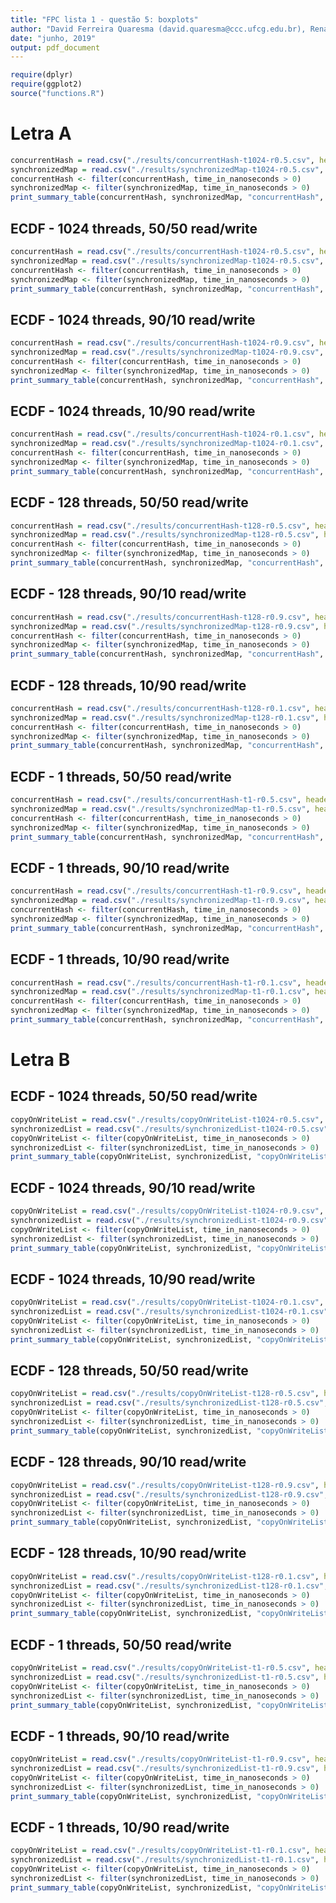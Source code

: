 ```yaml
---
title: "FPC lista 1 - questão 5: boxplots"
author: "David Ferreira Quaresma (david.quaresma@ccc.ufcg.edu.br), Renato Dantas Henriques (renato.henriques@ccc.ufcg.edu.br)"
date: "junho, 2019"
output: pdf_document
---
```


```r
require(dplyr)
require(ggplot2)
source("functions.R")
```

# Letra A
```r
concurrentHash = read.csv("./results/concurrentHash-t1024-r0.5.csv", header=T, dec=".")
synchronizedMap = read.csv("./results/synchronizedMap-t1024-r0.5.csv", header=T, dec=".")
concurrentHash <- filter(concurrentHash, time_in_nanoseconds > 0)
synchronizedMap <- filter(synchronizedMap, time_in_nanoseconds > 0)
print_summary_table(concurrentHash, synchronizedMap, "concurrentHash", "synchronizedMap")
```

## ECDF - 1024 threads, 50/50 read/write
```r
concurrentHash = read.csv("./results/concurrentHash-t1024-r0.5.csv", header=T, dec=".")
synchronizedMap = read.csv("./results/synchronizedMap-t1024-r0.5.csv", header=T, dec=".")
concurrentHash <- filter(concurrentHash, time_in_nanoseconds > 0)
synchronizedMap <- filter(synchronizedMap, time_in_nanoseconds > 0)
print_summary_table(concurrentHash, synchronizedMap, "concurrentHash", "synchronizedMap")
```

## ECDF - 1024 threads, 90/10 read/write
```r
concurrentHash = read.csv("./results/concurrentHash-t1024-r0.9.csv", header=T, dec=".")
synchronizedMap = read.csv("./results/synchronizedMap-t1024-r0.9.csv", header=T, dec=".")
concurrentHash <- filter(concurrentHash, time_in_nanoseconds > 0)
synchronizedMap <- filter(synchronizedMap, time_in_nanoseconds > 0)
print_summary_table(concurrentHash, synchronizedMap, "concurrentHash", "synchronizedMap")
```

## ECDF - 1024 threads, 10/90 read/write
```r
concurrentHash = read.csv("./results/concurrentHash-t1024-r0.1.csv", header=T, dec=".")
synchronizedMap = read.csv("./results/synchronizedMap-t1024-r0.1.csv", header=T, dec=".")
concurrentHash <- filter(concurrentHash, time_in_nanoseconds > 0)
synchronizedMap <- filter(synchronizedMap, time_in_nanoseconds > 0)
print_summary_table(concurrentHash, synchronizedMap, "concurrentHash", "synchronizedMap")
```

## ECDF - 128 threads, 50/50 read/write
```r
concurrentHash = read.csv("./results/concurrentHash-t128-r0.5.csv", header=T, dec=".")
synchronizedMap = read.csv("./results/synchronizedMap-t128-r0.5.csv", header=T, dec=".")
concurrentHash <- filter(concurrentHash, time_in_nanoseconds > 0)
synchronizedMap <- filter(synchronizedMap, time_in_nanoseconds > 0)
print_summary_table(concurrentHash, synchronizedMap, "concurrentHash", "synchronizedMap")
```

## ECDF - 128 threads, 90/10 read/write
```r
concurrentHash = read.csv("./results/concurrentHash-t128-r0.9.csv", header=T, dec=".")
synchronizedMap = read.csv("./results/synchronizedMap-t128-r0.9.csv", header=T, dec=".")
concurrentHash <- filter(concurrentHash, time_in_nanoseconds > 0)
synchronizedMap <- filter(synchronizedMap, time_in_nanoseconds > 0)
print_summary_table(concurrentHash, synchronizedMap, "concurrentHash", "synchronizedMap")
```

## ECDF - 128 threads, 10/90 read/write
```r
concurrentHash = read.csv("./results/concurrentHash-t128-r0.1.csv", header=T, dec=".")
synchronizedMap = read.csv("./results/synchronizedMap-t128-r0.1.csv", header=T, dec=".")
concurrentHash <- filter(concurrentHash, time_in_nanoseconds > 0)
synchronizedMap <- filter(synchronizedMap, time_in_nanoseconds > 0)
print_summary_table(concurrentHash, synchronizedMap, "concurrentHash", "synchronizedMap")
```

## ECDF - 1 threads, 50/50 read/write
```r
concurrentHash = read.csv("./results/concurrentHash-t1-r0.5.csv", header=T, dec=".")
synchronizedMap = read.csv("./results/synchronizedMap-t1-r0.5.csv", header=T, dec=".")
concurrentHash <- filter(concurrentHash, time_in_nanoseconds > 0)
synchronizedMap <- filter(synchronizedMap, time_in_nanoseconds > 0)
print_summary_table(concurrentHash, synchronizedMap, "concurrentHash", "synchronizedMap")
```

## ECDF - 1 threads, 90/10 read/write
```r
concurrentHash = read.csv("./results/concurrentHash-t1-r0.9.csv", header=T, dec=".")
synchronizedMap = read.csv("./results/synchronizedMap-t1-r0.9.csv", header=T, dec=".")
concurrentHash <- filter(concurrentHash, time_in_nanoseconds > 0)
synchronizedMap <- filter(synchronizedMap, time_in_nanoseconds > 0)
print_summary_table(concurrentHash, synchronizedMap, "concurrentHash", "synchronizedMap")
```

## ECDF - 1 threads, 10/90 read/write
```r
concurrentHash = read.csv("./results/concurrentHash-t1-r0.1.csv", header=T, dec=".")
synchronizedMap = read.csv("./results/synchronizedMap-t1-r0.1.csv", header=T, dec=".")
concurrentHash <- filter(concurrentHash, time_in_nanoseconds > 0)
synchronizedMap <- filter(synchronizedMap, time_in_nanoseconds > 0)
print_summary_table(concurrentHash, synchronizedMap, "concurrentHash", "synchronizedMap")
```


# Letra B
## ECDF - 1024 threads, 50/50 read/write
```r
copyOnWriteList = read.csv("./results/copyOnWriteList-t1024-r0.5.csv", header=T, dec=".")
synchronizedList = read.csv("./results/synchronizedList-t1024-r0.5.csv", header=T, dec=".")
copyOnWriteList <- filter(copyOnWriteList, time_in_nanoseconds > 0)
synchronizedList <- filter(synchronizedList, time_in_nanoseconds > 0)
print_summary_table(copyOnWriteList, synchronizedList, "copyOnWriteList", "synchronizedList")
```

## ECDF - 1024 threads, 90/10 read/write
```r
copyOnWriteList = read.csv("./results/copyOnWriteList-t1024-r0.9.csv", header=T, dec=".")
synchronizedList = read.csv("./results/synchronizedList-t1024-r0.9.csv", header=T, dec=".")
copyOnWriteList <- filter(copyOnWriteList, time_in_nanoseconds > 0)
synchronizedList <- filter(synchronizedList, time_in_nanoseconds > 0)
print_summary_table(copyOnWriteList, synchronizedList, "copyOnWriteList", "synchronizedList")
```

## ECDF - 1024 threads, 10/90 read/write
```r
copyOnWriteList = read.csv("./results/copyOnWriteList-t1024-r0.1.csv", header=T, dec=".")
synchronizedList = read.csv("./results/synchronizedList-t1024-r0.1.csv", header=T, dec=".")
copyOnWriteList <- filter(copyOnWriteList, time_in_nanoseconds > 0)
synchronizedList <- filter(synchronizedList, time_in_nanoseconds > 0)
print_summary_table(copyOnWriteList, synchronizedList, "copyOnWriteList", "synchronizedList")
```

## ECDF - 128 threads, 50/50 read/write
```r
copyOnWriteList = read.csv("./results/copyOnWriteList-t128-r0.5.csv", header=T, dec=".")
synchronizedList = read.csv("./results/synchronizedList-t128-r0.5.csv", header=T, dec=".")
copyOnWriteList <- filter(copyOnWriteList, time_in_nanoseconds > 0)
synchronizedList <- filter(synchronizedList, time_in_nanoseconds > 0)
print_summary_table(copyOnWriteList, synchronizedList, "copyOnWriteList", "synchronizedList")
```

## ECDF - 128 threads, 90/10 read/write
```r
copyOnWriteList = read.csv("./results/copyOnWriteList-t128-r0.9.csv", header=T, dec=".")
synchronizedList = read.csv("./results/synchronizedList-t128-r0.9.csv", header=T, dec=".")
copyOnWriteList <- filter(copyOnWriteList, time_in_nanoseconds > 0)
synchronizedList <- filter(synchronizedList, time_in_nanoseconds > 0)
print_summary_table(copyOnWriteList, synchronizedList, "copyOnWriteList", "synchronizedList")
```

## ECDF - 128 threads, 10/90 read/write
```r
copyOnWriteList = read.csv("./results/copyOnWriteList-t128-r0.1.csv", header=T, dec=".")
synchronizedList = read.csv("./results/synchronizedList-t128-r0.1.csv", header=T, dec=".")
copyOnWriteList <- filter(copyOnWriteList, time_in_nanoseconds > 0)
synchronizedList <- filter(synchronizedList, time_in_nanoseconds > 0)
print_summary_table(copyOnWriteList, synchronizedList, "copyOnWriteList", "synchronizedList")
```

## ECDF - 1 threads, 50/50 read/write
```r
copyOnWriteList = read.csv("./results/copyOnWriteList-t1-r0.5.csv", header=T, dec=".")
synchronizedList = read.csv("./results/synchronizedList-t1-r0.5.csv", header=T, dec=".")
copyOnWriteList <- filter(copyOnWriteList, time_in_nanoseconds > 0)
synchronizedList <- filter(synchronizedList, time_in_nanoseconds > 0)
print_summary_table(copyOnWriteList, synchronizedList, "copyOnWriteList", "synchronizedList")
```

## ECDF - 1 threads, 90/10 read/write
```r
copyOnWriteList = read.csv("./results/copyOnWriteList-t1-r0.9.csv", header=T, dec=".")
synchronizedList = read.csv("./results/synchronizedList-t1-r0.9.csv", header=T, dec=".")
copyOnWriteList <- filter(copyOnWriteList, time_in_nanoseconds > 0)
synchronizedList <- filter(synchronizedList, time_in_nanoseconds > 0)
print_summary_table(copyOnWriteList, synchronizedList, "copyOnWriteList", "synchronizedList")
```

## ECDF - 1 threads, 10/90 read/write
```r
copyOnWriteList = read.csv("./results/copyOnWriteList-t1-r0.1.csv", header=T, dec=".")
synchronizedList = read.csv("./results/synchronizedList-t1-r0.1.csv", header=T, dec=".")
copyOnWriteList <- filter(copyOnWriteList, time_in_nanoseconds > 0)
synchronizedList <- filter(synchronizedList, time_in_nanoseconds > 0)
print_summary_table(copyOnWriteList, synchronizedList, "copyOnWriteList", "synchronizedList")
```

